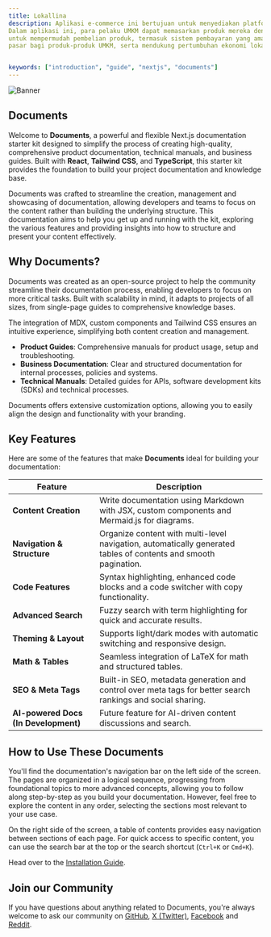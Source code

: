 ```yaml
---
title: Lokallina
description: Aplikasi e-commerce ini bertujuan untuk menyediakan platform yang memfasilitasi promosi dan penjualan produk-produk UMKM (Usaha Mikro, Kecil, dan Menengah).
Dalam aplikasi ini, para pelaku UMKM dapat memasarkan produk mereka dengan mudah kepada konsumen dari berbagai kalangan. Selain itu, aplikasi ini juga menyediakan fitur 
untuk mempermudah pembelian produk, termasuk sistem pembayaran yang aman dan pengiriman yang efisien. Dengan adanya aplikasi ini, diharapkan dapat meningkatkan akses 
pasar bagi produk-produk UMKM, serta mendukung pertumbuhan ekonomi lokal.


keywords: ["introduction", "guide", "nextjs", "documents"]
---
```


![Banner](/images/banner.png "Documents")

## Documents

Welcome to **Documents**, a powerful and flexible Next.js documentation starter kit designed to simplify the process of creating high-quality, comprehensive 
product documentation, technical manuals, and business guides. Built with **React**, **Tailwind CSS**, and **TypeScript**, this starter kit provides the 
foundation to build your project documentation and knowledge base.

Documents was crafted to streamline the creation, management and showcasing of documentation, allowing developers and teams to focus on the content rather 
than building the underlying structure. This documentation aims to help you get up and running with the kit, exploring the various features and providing 
insights into how to structure and present your content effectively.

<CardGrid>
  <Card
    title="Installation"
    description="Get started with Documents using our quick start installation guide to get your project started."
    href="/docs/introduction/installation"
  />
  <Card
    title="Site Settings"
    description="Setting up your Documents projects layout, links and search engine optimisation."
    href="/docs/introduction/setup"
  />
  <Card
    title="Rubix Studios"
    description="Australia's leading branding, marketing and web development company."
    href="/docs/introduction/setup"
  />
   <Card
    title="Site Settings"
    description="Setting up your Documents projects layout, links and search engine optimisation."
    href="/docs/introduction/setup"
  />
   <Card
    title="Site Settings"
    description="Setting up your Documents projects layout, links and search engine optimisation."
    href="/docs/introduction/setup"
  />
   <Card
    title="Site Settings"
    description="Setting up your Documents projects layout, links and search engine optimisation."
    href="/docs/introduction/setup"
  />
</CardGrid>

## Why Documents?

Documents was created as an open-source project to help the community streamline their documentation process, enabling developers to focus on more critical 
tasks. Built with scalability in mind, it adapts to projects of all sizes, from single-page guides to comprehensive knowledge bases. 

The integration of MDX, custom components and Tailwind CSS ensures an intuitive experience, simplifying both content creation and management. 

  - **Product Guides**: Comprehensive manuals for product usage, setup and troubleshooting.
  - **Business Documentation**: Clear and structured documentation for internal processes, policies and systems.
  - **Technical Manuals**: Detailed guides for APIs, software development kits (SDKs) and technical processes.

Documents offers extensive customization options, allowing you to easily align the design and functionality with your branding.

## Key Features

Here are some of the features that make **Documents** ideal for building your documentation:

| Feature                              | Description                                                                                                      |
|--------------------------------------|------------------------------------------------------------------------------------------------------------------|
| **Content Creation**                 | Write documentation using Markdown with JSX, custom components and Mermaid.js for diagrams.                      |
| **Navigation & Structure**           | Organize content with multi-level navigation, automatically generated tables of contents and smooth pagination.  |
| **Code Features**                    | Syntax highlighting, enhanced code blocks and a code switcher with copy functionality.                           |
| **Advanced Search**                  | Fuzzy search with term highlighting for quick and accurate results.                                              |
| **Theming & Layout**                 | Supports light/dark modes with automatic switching and responsive design.                                        |
| **Math & Tables**                    | Seamless integration of LaTeX for math and structured tables.                                                    |
| **SEO & Meta Tags**                  | Built-in SEO, metadata generation and control over meta tags for better search rankings and social sharing.      |
| **AI-powered Docs (In Development)** | Future feature for AI-driven content discussions and search.                                                     |

## How to Use These Documents

You'll find the documentation's navigation bar on the left side of the screen. The pages are organized in a logical sequence, progressing from foundational 
topics to more advanced concepts, allowing you to follow along step-by-step as you build your documentation. However, feel free to explore the content in 
any order, selecting the sections most relevant to your use case.

On the right side of the screen, a table of contents provides easy navigation between sections of each page. For quick access to specific content, you can 
use the search bar at the top or the search shortcut (`Ctrl+K` or `Cmd+K`).

Head over to the [Installation Guide](/docs/introduction/installation).

## Join our Community

If you have questions about anything related to Documents, you're always welcome to ask our community on [GitHub](https://github.com/rubixvi/rubix-documents), [X (Twitter)](https://x.com/rubixstory), [Facebook](https://www.facebook.com/rubixstudios) 
and [Reddit](https://www.reddit.com/r/RubixStudios/).

